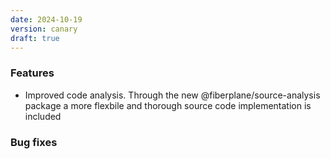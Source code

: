 ```yaml
---
date: 2024-10-19
version: canary
draft: true
---
```


### Features

- Improved code analysis. Through the new @fiberplane/source-analysis package a more flexbile and thorough source code implementation is included

### Bug fixes
